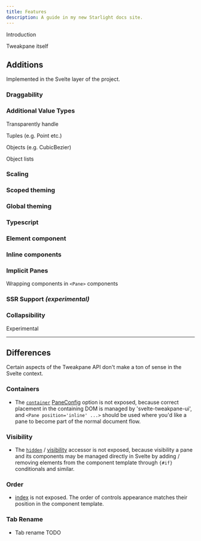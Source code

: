 ```yaml
---
title: Features
description: A guide in my new Starlight docs site.
---
```


Introduction

Tweakpane itself

## Additions

Implemented in the Svelte layer of the project.

### Draggability

### Additional Value Types

Transparently handle

Tuples (e.g. Point etc.)

Objects (e.g. CubicBezier)

Object lists

### Scaling

### Scoped theming

### Global theming

### Typescript

### Element component

### Inline components

### Implicit Panes

Wrapping components in `<Pane>` components

### SSR Support _(experimental)_

### Collapsibility

Experimental

---

## Differences

Certain aspects of the Tweakpane API don't make a ton of sense in the Svelte context.

### Containers

- The [`container`](https://tweakpane.github.io/docs/misc/#container) [PaneConfig](https://tweakpane.github.io/docs/api/interfaces/_internal_.PaneConfig.html) option is not exposed, because correct placement in the containing DOM is managed by 'svelte-tweakpane-ui', and `<Pane position='inline' ...>` should be used where you'd like a pane to become part of the normal document flow.

### Visibility

- The [`hidden`](https://tweakpane.github.io/docs/api/classes/Pane.html#hidden) / [visibility](https://tweakpane.github.io/docs/misc/#visibility) accessor is not exposed, because visibility a pane and its components may be managed directly in Svelte by adding / removing elements from the component template through `{#if}` conditionals and similar.

### Order

- [index](https://tweakpane.github.io/docs/misc/#insert) is not exposed. The order of controls appearance matches their position in the component template.

### Tab Rename

- Tab rename TODO
